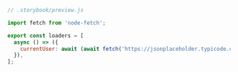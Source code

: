 ```js
// .storybook/preview.js

import fetch from 'node-fetch';

export const loaders = [
  async () => ({
    currentUser: await (await fetch('https://jsonplaceholder.typicode.com/users/1')).json(),
  }),
];
```